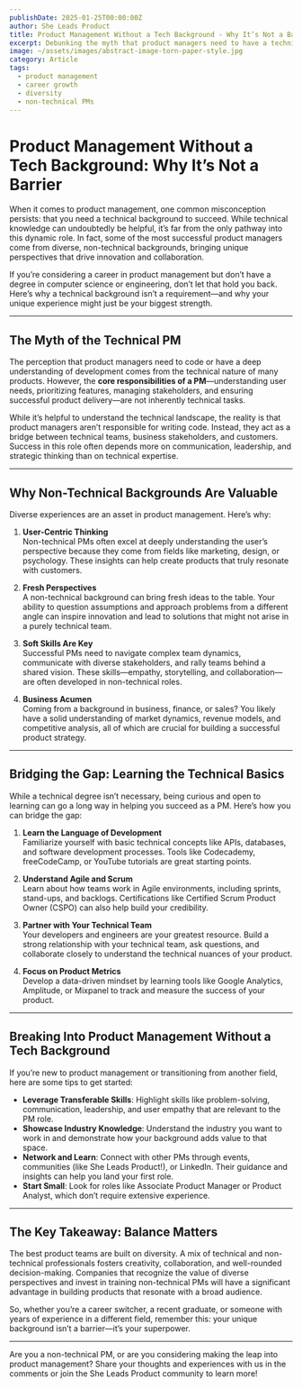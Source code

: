 ```yaml
---
publishDate: 2025-01-25T00:00:00Z
author: She Leads Product
title: Product Management Without a Tech Background - Why It’s Not a Barrier
excerpt: Debunking the myth that product managers need to have a technical degree or background to succeed. Learn how diverse experiences bring value to the role.
image: ~/assets/images/abstract-image-torn-paper-style.jpg
category: Article
tags:
  - product management
  - career growth
  - diversity
  - non-technical PMs
---
```



# Product Management Without a Tech Background: Why It’s Not a Barrier

When it comes to product management, one common misconception persists: that you need a technical background to succeed. While technical knowledge can undoubtedly be helpful, it’s far from the only pathway into this dynamic role. In fact, some of the most successful product managers come from diverse, non-technical backgrounds, bringing unique perspectives that drive innovation and collaboration.  

If you’re considering a career in product management but don’t have a degree in computer science or engineering, don’t let that hold you back. Here’s why a technical background isn’t a requirement—and why your unique experience might just be your biggest strength.

---

## **The Myth of the Technical PM**

The perception that product managers need to code or have a deep understanding of development comes from the technical nature of many products. However, the **core responsibilities of a PM**—understanding user needs, prioritizing features, managing stakeholders, and ensuring successful product delivery—are not inherently technical tasks.  

While it’s helpful to understand the technical landscape, the reality is that product managers aren’t responsible for writing code. Instead, they act as a bridge between technical teams, business stakeholders, and customers. Success in this role often depends more on communication, leadership, and strategic thinking than on technical expertise.

---

## **Why Non-Technical Backgrounds Are Valuable**

Diverse experiences are an asset in product management. Here’s why:

1. **User-Centric Thinking**  
   Non-technical PMs often excel at deeply understanding the user’s perspective because they come from fields like marketing, design, or psychology. These insights can help create products that truly resonate with customers.

2. **Fresh Perspectives**  
   A non-technical background can bring fresh ideas to the table. Your ability to question assumptions and approach problems from a different angle can inspire innovation and lead to solutions that might not arise in a purely technical team.

3. **Soft Skills Are Key**  
   Successful PMs need to navigate complex team dynamics, communicate with diverse stakeholders, and rally teams behind a shared vision. These skills—empathy, storytelling, and collaboration—are often developed in non-technical roles.

4. **Business Acumen**  
   Coming from a background in business, finance, or sales? You likely have a solid understanding of market dynamics, revenue models, and competitive analysis, all of which are crucial for building a successful product strategy.

---

## **Bridging the Gap: Learning the Technical Basics**

While a technical degree isn’t necessary, being curious and open to learning can go a long way in helping you succeed as a PM. Here’s how you can bridge the gap:  

1. **Learn the Language of Development**  
   Familiarize yourself with basic technical concepts like APIs, databases, and software development processes. Tools like Codecademy, freeCodeCamp, or YouTube tutorials are great starting points.

2. **Understand Agile and Scrum**  
   Learn about how teams work in Agile environments, including sprints, stand-ups, and backlogs. Certifications like Certified Scrum Product Owner (CSPO) can also help build your credibility.

3. **Partner with Your Technical Team**  
   Your developers and engineers are your greatest resource. Build a strong relationship with your technical team, ask questions, and collaborate closely to understand the technical nuances of your product.

4. **Focus on Product Metrics**  
   Develop a data-driven mindset by learning tools like Google Analytics, Amplitude, or Mixpanel to track and measure the success of your product.

---

## **Breaking Into Product Management Without a Tech Background**

If you’re new to product management or transitioning from another field, here are some tips to get started:

- **Leverage Transferable Skills**: Highlight skills like problem-solving, communication, leadership, and user empathy that are relevant to the PM role.
- **Showcase Industry Knowledge**: Understand the industry you want to work in and demonstrate how your background adds value to that space.
- **Network and Learn**: Connect with other PMs through events, communities (like She Leads Product!), or LinkedIn. Their guidance and insights can help you land your first role.
- **Start Small**: Look for roles like Associate Product Manager or Product Analyst, which don’t require extensive experience.

---

## **The Key Takeaway: Balance Matters**

The best product teams are built on diversity. A mix of technical and non-technical professionals fosters creativity, collaboration, and well-rounded decision-making. Companies that recognize the value of diverse perspectives and invest in training non-technical PMs will have a significant advantage in building products that resonate with a broad audience.  

So, whether you’re a career switcher, a recent graduate, or someone with years of experience in a different field, remember this: your unique background isn’t a barrier—it’s your superpower.

---

Are you a non-technical PM, or are you considering making the leap into product management? Share your thoughts and experiences with us in the comments or join the She Leads Product community to learn more!